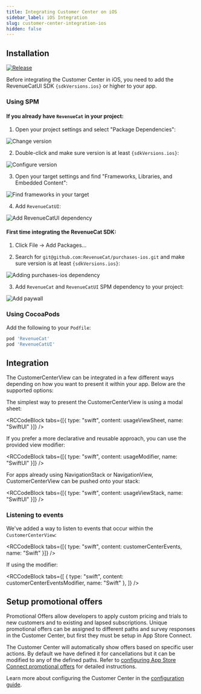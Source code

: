 ```yaml
---
title: Integrating Customer Center on iOS
sidebar_label: iOS Integration
slug: customer-center-integration-ios
hidden: false
---
```



## Installation

[![Release](https://img.shields.io/github/release/RevenueCat/purchases-ios.svg?filter=!*beta*&style=flat)](https://github.com/RevenueCat/purchases-ios/releases)

Before integrating the Customer Center in iOS, you need to add the RevenueCatUI SDK <code>{sdkVersions.ios}</code> or higher to your app.

### Using SPM

#### If you already have `RevenueCat` in your project:

1. Open your project settings and select "Package Dependencies":

![Change version](https://github.com/RevenueCat/purchases-ios/assets/685609/d317fd33-8270-4d9b-9b38-8f5f14342b04)

2. Double-click and make sure version is at least <code>{sdkVersions.ios}</code>:

![Configure version](https://github.com/RevenueCat/purchases-ios/assets/685609/f537a1e1-a1ab-4e6f-986c-05abdcf1dd9f)

3. Open your target settings and find "Frameworks, Libraries, and Embedded Content":

![Find frameworks in your target](https://github.com/RevenueCat/purchases-ios/assets/685609/af078e9a-4b98-42c6-8ca7-6f79aebdf3e0)

4. Add `RevenueCatUI`:

![Add RevenueCatUI dependency](https://github.com/RevenueCat/purchases-ios/assets/685609/c2a3498c-b80d-405c-bdf6-75de927ea58e)

#### First time integrating the RevenueCat SDK:

1. Click File -> Add Packages...

2. Search for `git@github.com:RevenueCat/purchases-ios.git` and make sure version is at least <code>{sdkVersions.ios}</code>:

![Adding purchases-ios dependency](https://github.com/RevenueCat/purchases-ios/assets/685609/18291043-5710-4944-ba12-7d6d83bde240)

3. Add `RevenueCat` and `RevenueCatUI` SPM dependency to your project:

![Add paywall](/images/9140485-Screenshot_2023-08-04_at_12.08.07_78343500e565bc1fd0fceaac72486876.png)

### Using CocoaPods

Add the following to your `Podfile`:
```ruby
pod 'RevenueCat'
pod 'RevenueCatUI'
```

## Integration

The CustomerCenterView can be integrated in a few different ways depending on how you want to present it within your app. Below are the supported options:

 The simplest way to present the CustomerCenterView is using a modal sheet:


 <RCCodeBlock tabs={[{ type: "swift", content: usageViewSheet, name: "SwiftUI" }]} />

 If you prefer a more declarative and reusable approach, you can use the provided view modifier:


 <RCCodeBlock
   tabs={[{ type: "swift", content: usageModifier, name: "SwiftUI" }]}
 />

 For apps already using NavigationStack or NavigationView, CustomerCenterView can be pushed onto your stack:


 <RCCodeBlock tabs={[{ type: "swift", content: usageViewStack, name: "SwiftUI" }]} />

### Listening to events

We've added a way to listen to events that occur within the `CustomerCenterView`:


<RCCodeBlock
  tabs={[{ type: "swift", content: customerCenterEvents, name: "Swift" }]}
/>

If using the modifier:


<RCCodeBlock
  tabs={[
    { type: "swift", content: customerCenterEventsModifier, name: "Swift" },
  ]}
/>

## Setup promotional offers

Promotional Offers allow developers to apply custom pricing and trials to new customers and to existing and lapsed subscriptions. Unique promotional offers can be assigned to different paths and survey responses in the Customer Center, but first they must be setup in App Store Connect.

The Customer Center will automatically show offers based on specific user actions. By default we have defined it for cancellations but it can be modified to any of the defined paths. Refer to [configuring App Store Connect promotional offers](/tools/customer-center/customer-center-promo-offers-apple) for detailed instructions.

Learn more about configuring the Customer Center in the [configuration guide](/tools/customer-center/customer-center-configuration).
